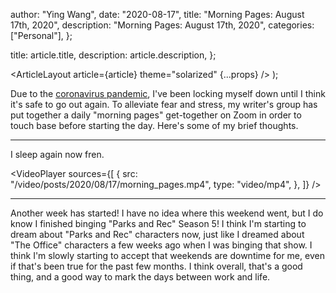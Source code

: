 
  author: "Ying Wang",
  date: "2020-08-17",
  title: "Morning Pages: August 17th, 2020",
  description: "Morning Pages: August 17th, 2020",
  categories: ["Personal"],
};

  title: article.title,
  description: article.description,
};

  <ArticleLayout article={article} theme="solarized" {...props} />
);

Due to the [coronavirus
pandemic](https://en.wikipedia.org/wiki/2019-20_coronavirus_pandemic), I've been
locking myself down until I think it's safe to go out again. To alleviate fear
and stress, my writer's group has put together a daily "morning pages"
get-together on Zoom in order to touch base before starting the day. Here's some
of my brief thoughts.

---

I sleep again now fren.

<VideoPlayer
  sources={[
    {
      src: "/video/posts/2020/08/17/morning_pages.mp4",
      type: "video/mp4",
    },
  ]}
/>

---

Another week has started! I have no idea where this weekend went, but I do know
I finished binging "Parks and Rec" Season 5! I think I'm starting to dream about
"Parks and Rec" characters now, just like I dreamed about "The Office"
characters a few weeks ago when I was binging that show. I think I'm slowly
starting to accept that weekends are downtime for me, even if that's been true
for the past few months. I think overall, that's a good thing, and a good way to
mark the days between work and life.
